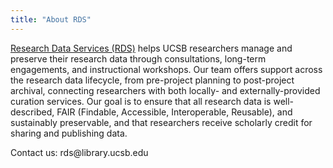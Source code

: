 ```yaml
---
title: "About RDS"
---
```



[Research Data Services (RDS)](https://www.library.ucsb.edu/research-data-services) helps UCSB researchers manage and preserve their research data through consultations, long-term engagements, and instructional workshops. Our team offers support across the research data lifecycle, from pre-project planning to post-project archival, connecting researchers with both locally- and externally-provided curation services. Our goal is to ensure that all research data is well-described, FAIR (Findable, Accessible, Interoperable, Reusable), and sustainably preservable, and that researchers receive scholarly credit for sharing and publishing data.


Contact us: rds@library.ucsb.edu